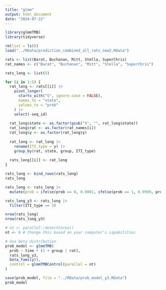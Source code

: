 ```yaml
---
title: "glmm"
output: html_document
date: "2024-07-22"
---
```


```r
library(glmmTMB)
library(tidyverse)
```

```r
rm(list = ls())
load("../RData/prediction_combined_all_rats_new2.RData")
```

```r
rats <- list(Barat, Buchanan, Mitt, Stella, SuperChris)
rat_names <- c("Barat", "Buchanan", "Mitt", "Stella", "SuperChris")

rats_long <- list(5)

for (i in 1:5) {
  rat_long <- rats[[i]] |>
    pivot_longer(
      starts_with("S", ignore.case = FALSE),
      names_to = "state",
      values_to = "prob"
    ) |>
    select(-seq_id)
  
  rat_long$state <- as.factor(gsub("S", "", rat_long$state))
  rat_long$rat <- as.factor(rat_names[i])
  rat_long$y <- as.factor(rat_long$y)
  
  rat_long <- rat_long |>
    rename(ITI_type = y) |>
    group_by(rat, state, group, ITI_type)
  
  rats_long[[i]] <- rat_long
}

rats_long <- bind_rows(rats_long)
rats_long
```

```r
rats_long <- rats_long |>
  mutate(prob = ifelse(prob == 0, 0.0001, ifelse(prob == 1, 0.9999, prob)))

rats_long_y3 <- rats_long |>
  filter(ITI_type == 3)

nrow(rats_long)
nrow(rats_long_y3)
```

```r
# nt <- parallel::detectCores()
nt <- 6 # Change this based on your computer's capabilities

# Use beta distribution
prob_model <- glmmTMB(
  prob ~ time + (1 + group | rat),
  rats_long_y3,
  beta_family(),
  control = glmmTMBControl(parallel = nt)
)

save(prob_model, file = "../RData/prob_model_y3.RData")
prob_model
```
